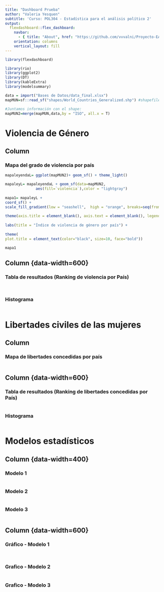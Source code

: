 ```yaml
---
title: "Dashboard Prueba"
author: "Valeria Yesquen"
subtitle: 'Curso: POL304 - Estadística para el análisis político 2'
output: 
  flexdashboard::flex_dashboard:
    navbar:
      - { title: "About", href: "https://github.com/vvvalni/Proyecto-EAP-2" }
    orientation: columns
    vertical_layout: fill
---
```


```r
library(flexdashboard)
```

```r
library(rio)
library(ggplot2)
library(DT)
library(kableExtra)
library(modelsummary)
```

```r
data = import("Bases de Datos/data_final.xlsx")
mapMUN=sf::read_sf("shapes/World_Countries_Generalized.shp") #shapefile
```

```r
#Juntamos información con el shape:
mapMUN2=merge(mapMUN,data,by = "ISO", all.x = T) 
```


# Violencia de Género

Column {data-width=400} 
-----------------------------------------------------------------------

### Mapa del grado de violencia por país

```r
mapaleyendaL= ggplot(mapMUN2)+ geom_sf() + theme_light()

mapaleyL= mapaleyendaL + geom_sf(data=mapMUN2,
              aes(fill=`violencia`),color = "lightgray")
      
mapa1= mapaleyL +
coord_sf() + 
scale_fill_gradient(low = "seashell",  high = "orange", breaks=seq(from=0, to=100, by=10)) + theme_void() + 
  
theme(axis.title = element_blank(), axis.text = element_blank(), legend.position = "right") + labs(fill=" ") + theme(legend.text = element_text(size = 8)) +
  
labs(title = "Índice de violencia de género por país") +
  
theme(
plot.title = element_text(color="black", size=10, face="bold"))

mapa1
```


Column {data-width=600} {.tabset}
-----------------------------------------------------------------------

### Tabla de resultados (Ranking de violencia por País)

```r

```

```r

```

### Histograma

```r

```


# Libertades civiles de las mujeres

Column {data-width=400} 
-----------------------------------------------------------------------

### Mapa de libertades concedidas por país

```r

```


Column {data-width=600} {.tabset}
-----------------------------------------------------------------------

### Tabla de resultados (Ranking de libertades concedidas por País)

```r

```


### Histograma

```r

```


# Modelos estadísticos

Column {data-width=400} {.tabset}
-----------------------------------------------------------------------

### Modelo 1

```r

```

### Modelo 2

```r

```

### Modelo 3

```r

```

Column {data-width=600} {.tabset}
-----------------------------------------------------------------------

### Gráfico - Modelo 1

```r

```

```r

```

### Grafico - Modelo 2

```r

```

### Grafico - Modelo 3



